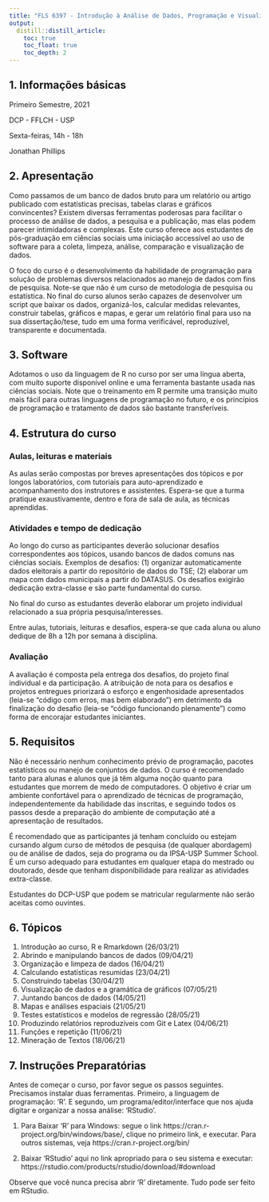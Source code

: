 ```yaml
---
title: "FLS 6397 - Introdução à Análise de Dados, Programação e Visualização para as Ciências Sociais"
output:
  distill::distill_article:
    toc: true
    toc_float: true
    toc_depth: 2
---
```


## 1. Informações básicas

Primeiro Semestre, 2021

DCP - FFLCH - USP

Sexta-feiras, 14h - 18h

Jonathan Phillips

## 2. Apresentação

Como passamos de um banco de dados bruto para um relatório ou artigo publicado com estatísticas precisas, tabelas claras e gráficos convincentes? Existem diversas ferramentas poderosas para facilitar o processo de análise de dados, a pesquisa e a publicação, mas elas podem parecer intimidadoras e complexas. Este curso oferece aos estudantes de pós-graduação em ciências sociais uma iniciação accessível ao uso de software para a coleta, limpeza, análise, comparação e visualização de dados. 

O foco do curso é o desenvolvimento da habilidade de programação para solução de problemas diversos relacionados ao manejo de dados com fins de pesquisa. Note-se que não é um curso de metodologia de pesquisa ou estatística. No final do curso alunos serão capazes de desenvolver um script que baixar os dados, organizá-los, calcular medidas relevantes, construir tabelas, gráficos e mapas, e gerar um relatório final para uso na sua dissertação/tese, tudo em uma forma verificável, reproduzível, transparente e documentada. 

## 3. Software

Adotamos o uso da linguagem de R no curso por ser uma língua aberta, com muito suporte disponível online e uma ferramenta bastante usada nas ciências sociais. Note que o treinamento em R permite uma transição muito mais fácil para outras linguagens de programação no futuro, e os princípios de programação e tratamento de dados são bastante transferíveis.

## 4. Estrutura do curso

### Aulas, leituras e materiais
As aulas serão compostas por breves apresentações dos tópicos e por longos laboratórios, com tutoriais para auto-aprendizado e acompanhamento dos instrutores e assistentes. Espera-se que a turma pratique exaustivamente, dentro e fora de sala de aula, as técnicas aprendidas.

### Atividades e tempo de dedicação
Ao longo do curso as participantes deverão solucionar desafios correspondentes aos tópicos, usando bancos de dados comuns nas ciências sociais. Exemplos de desafios: (1) organizar automaticamente dados eleitorais a partir do repositório de dados do TSE; (2) elaborar um mapa com dados municipais a partir do DATASUS. Os desafios exigirão dedicação extra-classe e são parte fundamental do curso.

No final do curso as estudantes deverão elaborar um projeto individual relacionado a sua própria pesquisa/interesses.

Entre aulas, tutoriais, leituras e desafios, espera-se que cada aluna ou aluno dedique de 8h a 12h por semana à disciplina.

### Avaliação
A avaliação é composta pela entrega dos desafios, do projeto final individual e da participação. A atribuição de nota para os desafios e projetos entregues priorizará o esforço e engenhosidade apresentados (leia-se "código com erros, mas bem elaborado") em detrimento da finalização do desafio (leia-se "código funcionando plenamente") como forma de encorajar estudantes iniciantes.

## 5. Requisitos

Não é necessário nenhum conhecimento prévio de programação, pacotes estatísticos ou manejo de conjuntos de dados. O curso é recomendado tanto para alunas e alunos que já têm alguma noção quanto para estudantes que morrem de medo de computadores. O objetivo é criar um ambiente confortável para o aprendizado de técnicas de programação, independentemente da habilidade das inscritas, e seguindo todos os passos desde a preparação do ambiente de computação até a apresentação de resultados.

É recomendado que as participantes já tenham concluído ou estejam cursando algum curso de métodos de pesquisa (de qualquer abordagem) ou de análise de dados, seja do programa ou da IPSA-USP Summer School. É um curso adequado para estudantes em qualquer etapa do mestrado ou doutorado, desde que tenham disponibilidade para realizar as atividades extra-classe.

Estudantes do DCP-USP que podem se matricular regularmente não serão aceitas como ouvintes.

## 6. Tópicos

1. Introdução ao curso, R e Rmarkdown (26/03/21)
2. Abrindo e manipulando bancos de dados (09/04/21)
3. Organização e limpeza de dados (16/04/21)
4. Calculando estatísticas resumidas (23/04/21)
5. Construindo tabelas (30/04/21)
6. Visualização de dados e a gramática de gráficos (07/05/21)
7. Juntando bancos de dados (14/05/21)
8. Mapas e análises espaciais (21/05/21)
9. Testes estatísticos e modelos de regressão (28/05/21)
10. Produzindo relatórios reproduzíveis com Git e Latex (04/06/21)
11. Funções e repetição (11/06/21)
12. Mineração de Textos (18/06/21)

## 7. Instruções Preparatórias {#Instrucoes}

Antes de começar o curso, por favor segue os passos seguintes. Precisamos instalar duas ferramentas. Primeiro, a linguagem de programação: 'R'. E segundo, um programa/editor/interface que nos ajuda digitar e organizar a nossa análise: 'RStudio'.

1. Para Baixar 'R' para Windows: segue o link https://cran.r-project.org/bin/windows/base/, clique no primeiro link, e executar. Para outros sistemas, veja https://cran.r-project.org/bin/

2. Baixar 'RStudio' aqui no link apropriado para o seu sistema e executar: https://rstudio.com/products/rstudio/download/#download

Observe que você nunca precisa abrir 'R' diretamente. Tudo pode ser feito em RStudio.
